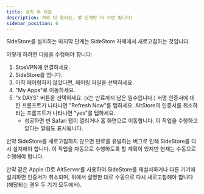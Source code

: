 ```yaml
---
title: 설치 후 지침
description: 거의 다 왔어요. 몇 단계만 더 가면 됩니다!
sidebar_position: 6
---
```

SideStore를 설치하는 마지막 단계는 SideStore 자체에서 새로고침하는 것입니다.

이렇게 하려면 다음을 수행해야 합니다:

1. StosVPN에 연결하세요.
2. SideStore를 엽니다.
3. 아직 페어링하지 않았다면, 페어링 파일을 선택하세요.
4. "My Apps"로 이동하세요.
5. "x DAYS" 버튼을 선택하세요. (x는 만료까지 남은 일수입니다.) 서명 인증서에 대한 프롬프트가 나타나면 "Refresh Now"를 탭하세요. AltStore의 인증서를 취소하라는 프롬프트가 나타나면 "yes"를 탭하세요.
    * 성공하면 빈 Safari 탭이 열리거나 홈 화면으로 이동합니다. 이 작업을 수행하고 있다는 알림도 표시됩니다.

만약 SideStore를 새로고침하지 않으면 만료를 유발하는 버그로 인해 SideStore를 다시 설치해야 합니다. 이 작업을 자동으로 수행하도록 할 계획이 있지만 현재는 수동으로 수행해야 합니다.

만약 같은 Apple ID로 AltServer를 사용하여 SideStore를 재설치하거나 다른 기기에 설치하면 인증서가 취소되며, 위에서 설명한 대로 수동으로 다시 새로고침해야 합니다 (해당되는 경우 두 기기 모두에서).